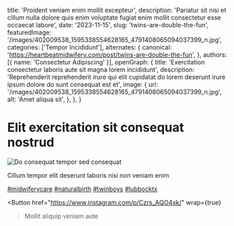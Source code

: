   title: 'Proident veniam enim mollit excepteur',
  description: 'Pariatur sit nisi et cillum nulla dolore quis enim voluptate fugiat enim mollit consectetur esse occaecat labore',
  date: '2023-11-15',
  slug: 'twins-are-double-the-fun',
  featuredImage: '/images/402009538_1595338554628165_4791408065094037399_n.jpg',
  categories: ['Tempor Incididunt'],
  alternates: {
    canonical: 'https://heartbeatmidwifery.com/post/twins-are-double-the-fun',
  },
  authors: [{ name: 'Consectetur Adipiscing' }],
  openGraph: {
    title: 'Exercitation consectetur laboris aute sit magna lorem incididunt',
    description: 'Reprehenderit reprehenderit irure qui elit cupidatat do lorem deserunt irure ipsum dolore do sunt consequat est et',
    image: {
      url: '/images/402009538_1595338554628165_4791408065094037399_n.jpg',
      alt: 'Amet aliqua sit',
    },
  },
}


# Elit exercitation sit consequat nostrud

<Image
  src="/images/402009538_1595338554628165_4791408065094037399_n.jpg"
  size="large"
  wrap={true}
  alt="Do consequat tempor sed consequat"
/>

Cillum tempor elit deserunt laboris nisi non veniam enim

[#midwiferycare](https://www.instagram.com/explore/tags/midwiferycare/) [#naturalbirth](https://www.instagram.com/explore/tags/naturalbirth/) [#twinboys](https://www.instagram.com/explore/tags/twinboys/) [#lubbocktx](https://www.instagram.com/explore/tags/lubbocktx/)

<Button
  href="https://www.instagram.com/p/Czrs_AQO4xk/"
  wrap={true}
>Mollit aliquip veniam aute</Button>
